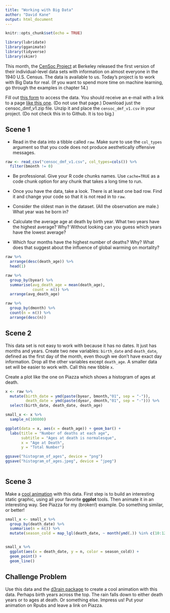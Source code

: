 ```yaml
---
title: "Working with Big Data"
author: "David Kane"
output: html_document
---
```


```r
knitr::opts_chunk$set(echo = TRUE)

library(lubridate)
library(gganimate)
library(tidyverse)
library(skimr)
```

This month, the [CenSoc Project](https://censoc.berkeley.edu/) at Berkeley released the first version of their individual-level data sets with information on almost everyone in the 1940 U.S. Census. The data is available to us. Today's project is to work with Big Data for real. (If you want to spend more time on machine learning, go through the examples in chapter 14.)

Fill out [this form](https://censoc-download.demog.berkeley.edu/) to access the data. You should receive an e-mail with a link to a page [like this one](https://censoc-download.demog.berkeley.edu/Data/Qm958Kq901/). (Do not use that page.) Download just the censoc_dmf_v1.zip file. Unzip it and place the `censoc_dmf_v1.csv` in your project. (Do not check this in to Github. It is too big.)


## Scene 1

* Read in the data into a tibble called `raw`. Make sure to use the `col_types` argument so that you code does not produce aesthetically offensive messages. 

```r

raw <- read_csv("censoc_dmf_v1.csv", col_types=cols()) %>%
  filter(bmonth != 0) 

```


* Be professional. Give your R code chunks names. Use `cache=TRUE` as a code chunk option for any chunk that takes a long time to run.

* Once you have the data, take a look. There is at least one bad row. Find it and change your code so that it is not read in to `raw`.

* Consider the oldest man in the dataset. (All the observation are male.) What year was he born in?

* Calculate the average age at death by birth year. What two years have the highest average? Why? Without looking can you guess which years have the lowest average?

* Which four months have the highest number of deaths? Why? What does that suggest about the influence of global warming on mortality?

```r

raw %>%
  arrange(desc(death_age)) %>%
  head(1)

raw %>%
  group_by(byear) %>% 
  summarise(avg_death_age = mean(death_age), 
            count = n()) %>%
  arrange(avg_death_age)

raw %>%
  group_by(dmonth) %>% 
  count(n = n()) %>% 
  arrange(desc(n))

```



## Scene 2

This data set is not easy to work with because it has no dates. It just has months and years. Create two new variables: `birth_date` and `death_date`, defined as the first day of the month, even though we don't have exact day information. Drop all the other variables except `death_age`. A smaller data set will be easier to work with. Call this new tibble `x`.

Create a plot like the one on Piazza which shows a histogram of ages at death.

```r

x <- raw %>% 
  mutate(birth_date = ymd(paste(byear, bmonth,"01", sep = "-")),
         death_date = ymd(paste(dyear, dmonth,"01", sep = "-"))) %>%
  select(birth_date, death_date, death_age)

small_x <- x %>%
  sample_n(100000)

ggplot(data = x, aes(x = death_age)) + geom_bar() +
  labs(title = "Number of deaths at each age",
       subtitle = "Ages at death is normalesque",
       x = "Age at Death",
       y = "Total Number")

ggsave("histogram_of_ages", device = "png")
ggsave("histogram_of_ages.jpeg", device = "jpeg")
  

```



## Scene 3

Make a [cool animation](https://davidkane9.github.io/PPBDS/C-animation.html) with this data. First step is to build an interesting static graphic, using all your favorite **ggplot** tools. Then animate it in an interesting way. See Piazza for my (broken!) example. Do something similar, or better!


```r

small_x <- small_x %>%
  group_by(death_date) %>% 
  summarise(n = n()) %>%
  mutate(season_cold = map_lgl(death_date, ~ month(ymd(.)) %in% c(10:12, 1:3)))


small_x %>%
  ggplot(aes(x = death_date, y = n, color = season_cold)) + 
  geom_point() + 
  geom_line()

```



## Challenge Problem

Use this data and the [d3rain package](https://github.com/daranzolin/d3rain) to create a cool animation with this data. Perhaps birth years across the top. The rain falls down to either death years or to ages at death. Or something else. Impress us! Put your animation on Rpubs and leave a link on Piazza.


